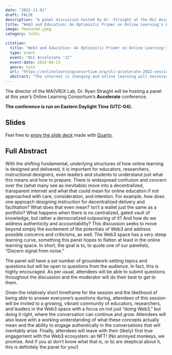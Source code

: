 ```yaml
---
date: "2022-11-01"
draft: FALSE
description: "A panel discussion hosted by Dr. Straight at the OLC Accelerate 2022 conference."
title: "Web3 and Education: An Optimistic Primer on Online Learning's Blockchain-based Future"
image: featured.jpeg
category: talks

citation:
  title: "Web3 and Education: An Optimistic Primer on Online Learning's Blockchain-based Future"
  type: event
  event: "OLC Accelerate '22"
  event-date: 2022-04-13
  genre: talk
  url: "https://onlinelearningconsortium.org/olc-accelerate-2022-session-page/?session=11670"
  abstract: "The internet is changing and online learning will necessarily change with it. Terms like 'crypto,' 'blockchain,' 'NFT,' 'DAO,' and 'Web3' are possibly not entirely new to you, but do you know what to expect when these stop being theoretical and become infused into the very bedrock of online learning? Join our panel of experts and educators to help answer questions like 'What problem does this solve?,' 'What value does this add?,' 'How does it work?,' and 'What does it even do?'"
---
```


The director of the MA{VR}X Lab, Dr. Ryan Straight will be hosting a panel at this year's Online Learning Consortium's **Accelerate** conference.

**The conference is run on Eastern Daylight Time (UTC-04).**

## Slides

Feel free to [enjoy the slide deck](deck/) made with [Quarto](https://quarto.org).

## Full Abstract

With the shifting fundamental, underlying structures of how online learning is designed and delivered, it is important for educators, researchers, instructional designers, even leaders and students to understand just what this means and how to prepare. There is widespread confusion and concern over the (what many see as inevitable) move into a decentralized, transparent internet and what that could mean for online education if not approached with care, consideration, and intention. For example, how does one approach designing instruction for decentralized delivery and facilitation? What does that even mean? Isn't a wallet just the same as a portfolio? What happens when there is no centralized, gated vault of knowledge, but rather a democratized outpouring of it? And how do we address authenticity and accountability? This discussion seeks to move beyond simply the excitement of the potentials of Web3 and address possible concerns and criticisms, as well. The Web3 space has a very steep learning curve, something this panel hopes to flatten at least in the online learning space. In short, the goal is to, to quote one of our panelists, "Discern signal from noise."

The panel will have a set number of groundwork-setting topics and questions but will be open to questions from the audience. In fact, this is highly encouraged. As per usual, attendees will be able to submit questions throughout the discussion and the moderator will do their best to get to them.

Given the relatively short timeframe for the session and the likelihood of being able to answer everyone's questions during, attendees of this session will be invited to a growing, vibrant community of educators, researchers, and leaders in the Web3 space with a focus on not just "doing Web3," but doing it right, where the conversation can continue and grow. Attendees will also leave with a working understanding of what these concepts actually mean and the ability to engage authentically in the conversations that will inevitably arise. Finally, attendees will leave with their (likely) first true engagement with the Web3 ecosystem: an NFT! (No annoyed monkeys, we promise. And if you a) don't know what that is, or b) are skeptical about it, this is definitely the panel for you!)
